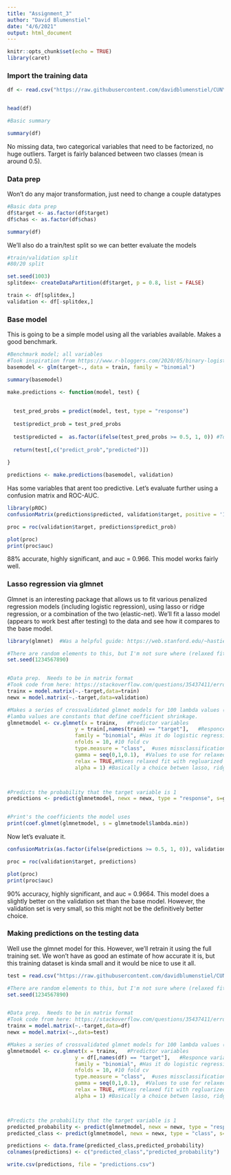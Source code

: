 ---
title: "Assignment_3"
author: "David Blumenstiel"
date: "4/6/2021"
output: html_document
---

```{r setup, include=FALSE}
knitr::opts_chunk$set(echo = TRUE)
library(caret)
```


### Import the training data

```{r}
df <- read.csv("https://raw.githubusercontent.com/davidblumenstiel/CUNY-MSDS-DATA-621/main/Assignment_3/crime-training-data_modified.csv")


head(df)

```

```{r}
#Basic summary

summary(df)
```

No missing data, two categorical variables that need to be factorized, no huge outliers.  Target is fairly balanced between two classes (mean is around 0.5).  


### Data prep

Won't do any major transformation, just need to change a couple datatypes

```{r}
#Basic data prep
df$target <- as.factor(df$target)
df$chas <- as.factor(df$chas)

summary(df)
```

We'll also do a train/test split so we can better evaluate the models

```{r}
#train/validation split
#80/20 split

set.seed(1003)
splitdex<- createDataPartition(df$target, p = 0.8, list = FALSE)

train <- df[splitdex,]
validation <- df[-splitdex,]
```


### Base model

This is going to be a simple model using all the variables available.  Makes a good benchmark.

```{r}
#Benchmark model; all variables
#Took inspiration from https://www.r-bloggers.com/2020/05/binary-logistic-regression-with-r/
basemodel <- glm(target~., data = train, family = "binomial")

summary(basemodel)

make.predictions <- function(model, test) {
  
    
  test_pred_probs = predict(model, test, type = "response")
  
  test$predict_prob = test_pred_probs
  
  test$predicted =  as.factor(ifelse(test_pred_probs >= 0.5, 1, 0)) #Took most of this line from: https://www.r-bloggers.com/2020/05/binary-logistic-regression-with-r/
  
  return(test[,c("predict_prob","predicted")])
  
}

predictions <- make.predictions(basemodel, validation)


```

Has some variables that arent too predictive.  Let's evaluate further using a confusion matrix and ROC-AUC.

```{r}
library(pROC)
confusionMatrix(predictions$predicted, validation$target, positive = '1')

proc = roc(validation$target, predictions$predict_prob)

plot(proc)
print(proc$auc)
```

88% accurate, highly significant, and auc = 0.966.  This model works fairly well.


###  Lasso regression via glmnet

Glmnet is an interesting package that allows us to fit various penalized regression models (including logistic regression), using lasso or ridge regression, or a combination of the two (elastic-net).  We'll fit a lasso model (appears to work best after testing) to the data and see how it compares to the base model.

```{r}
library(glmnet)  #Was a helpful guide: https://web.stanford.edu/~hastie/glmnet/glmnet_alpha.html

#There are random elements to this, but I'm not sure where (relaxed fit?)
set.seed(1234567890)


#Data prep.  Needs to be in matrix format
#Took code from here: https://stackoverflow.com/questions/35437411/error-in-predict-glmnet-function-not-yet-implemented-method
trainx = model.matrix(~.-target,data=train)     
newx = model.matrix(~.-target,data=validation)

#Makes a series of crossvalidated glmnet models for 100 lambda values (default)
#lamba values are constants that define coefficient shrinkage.  
glmnetmodel <- cv.glmnet(x = trainx,   #Predictor variables
                      y = train[,names(train) == "target"],   #Responce variable
                      family = "binomial", #Has it do logistic regression
                      nfolds = 10, #10 fold cv
                      type.measure = "class",  #uses missclassification error as loss
                      gamma = seq(0,1,0.1),  #Values to use for relaxed fit
                      relax = TRUE,#Mixes relaxed fit with regluarized fit
                      alpha = 1) #Basically a choice betwen lasso, ridge, or elasticnet regression.  Alpha = 1 is lasso.



#Predicts the probability that the target variable is 1
predictions <- predict(glmnetmodel, newx = newx, type = "response", s=glmnetmodel$lambda.min) #setting lambda.min uses the lambda value with the minimum mean cv error (picks the best model)


#Print's the coefficients the model uses
print(coef.glmnet(glmnetmodel, s = glmnetmodel$lambda.min))

```


Now let's evaluate it.

```{r}
confusionMatrix(as.factor(ifelse(predictions >= 0.5, 1, 0)), validation$target, positive = '1')

proc = roc(validation$target, predictions)

plot(proc)
print(proc$auc)

```

90% accuracy, highly significant, and auc = 0.9664.  This model does a slightly  better on the validation set than the base model.  However, the validation set is very small, so this might not be the definitively better choice. 


### Making predictions on the testing data

Well use the glmnet model for this.  However, we'll retrain it using the full training set.  We won't have as good an estimate of how accurate it is, but this training dataset is kinda small and it would be nice to use it all.
```{r}
test = read.csv("https://raw.githubusercontent.com/davidblumenstiel/CUNY-MSDS-DATA-621/main/Assignment_3/crime-evaluation-data_modified.csv")

#There are random elements to this, but I'm not sure where (relaxed fit?)
set.seed(1234567890)


#Data prep.  Needs to be in matrix format
#Took code from here: https://stackoverflow.com/questions/35437411/error-in-predict-glmnet-function-not-yet-implemented-method
trainx = model.matrix(~.-target,data=df)     
newx = model.matrix(~.,data=test)

#Makes a series of crossvalidated glmnet models for 100 lambda values (default)
glmnetmodel <- cv.glmnet(x = trainx,   #Predictor variables
                      y = df[,names(df) == "target"],   #Responce variable
                      family = "binomial", #Has it do logistic regression
                      nfolds = 10, #10 fold cv
                      type.measure = "class",  #uses missclassification error as loss
                      gamma = seq(0,1,0.1),  #Values to use for relaxed fit
                      relax = TRUE, #Mixes relaxed fit with regluarized fit
                      alpha = 1) #Basically a choice betwen lasso, ridge, or elasticnet regression.  Alpha = 1 is lasso.



#Predicts the probability that the target variable is 1
predicted_probability <- predict(glmnetmodel, newx = newx, type = "response", s="lambda.min") 
predicted_class <- predict(glmnetmodel, newx = newx, type = "class", s="lambda.min") 

predictions <- data.frame(predicted_class,predicted_probability)
colnames(predictions) <- c("predicted_class","predicted_probability")

write.csv(predictions, file = "predictions.csv")

```











































































